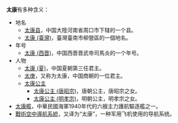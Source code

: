 '''太康'''有多种含义：
*地名
**[[太康县|太康县]]，中国大陸河南省周口市下辖的一个县。
**[[太康_(臺灣)|太康 (臺灣)]]，臺灣臺南市柳營區的一個地名。
*年号
**[[太康_(西晋)|太康 (西晋)]]，中国西晋晋武帝司馬炎的一个年号。
*人物
**[[太康_(夏)|太康 (夏)]]，中国夏朝第三任君主。
**[[太庚|太庚]]，又称为太康，中国商朝的一位君主。
**[[太康公主|太康公主]]
***[[太康公主_(唐昭宗)|太康公主 (唐昭宗)]]，唐朝公主，唐昭宗之女。
***[[太康公主_(明孝宗)|太康公主 (明孝宗)]]，明朝公主，明孝宗之女。
*[[太康艦|太康艦]]，中華民國海軍1940年代的六艘主力護航驅逐艦之一。
*[[戰術空中導航系統|戰術空中導航系統]]，又译为“太康”，一种军用飞机使用的导航系统。
{{disambig|Cat=二字亞洲相關消歧義}}